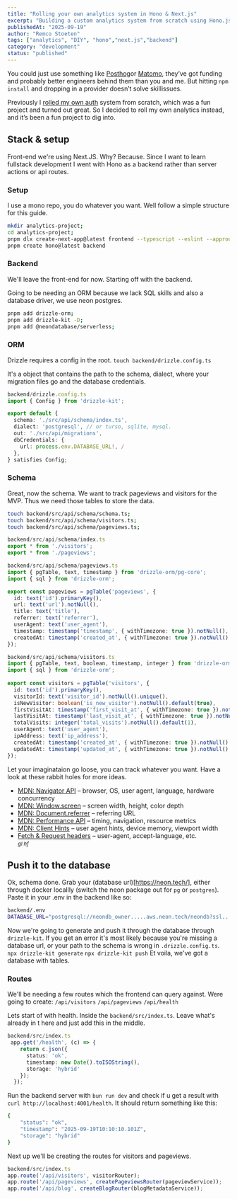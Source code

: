 ```yaml
---
title: "Rolling your own analytics system in Hono & Next.js"
excerpt: "Building a custom analytics system from scratch using Hono.js backend and Next.js frontend with PostgreSQL for real-time tracking and insights."
publishedAt: "2025-09-19"
author: "Remco Stoeten"
tags: ["analytics", "DIY", "hono","next.js","backend"]
category: "development"
status: "published"
---
```


You could just use something like [Posthog](https://posthog.com)or [Matomo](https://matomo.org), they’ve got funding and probably better engineers behind them than you and me. But hitting `npm install` and dropping in a provider doesn’t solve skillissues. 

Previously I [rolled my own auth](https://github.com/remcostoeten/nextjs-15-roll-your-own-authentication) system from scratch, which was a fun project and turned out great. So I decided to roll my own analytics instead, and it’s been a fun project to dig into.

## Stack & setup
Front-end we're using Next.JS. Why? Because. Since I want to learn fullstack development I went with Hono as a backend rather than server actions or api routes. 

### Setup
I use a mono repo, you do whatever you want. Well follow a simple structure for this guide.

```bash
mkdir analytics-project;
cd analytics-project;
pnpm dlx create-next-app@latest frontend --typescript --eslint --approuter;
pnpm create hono@latest backend
```
### Backend
We'll leave the front-end for now. Starting off with the backend.

Going to be needing an ORM because we lack SQL skills and also a database driver, we use neon postgres.
```bash
pnpm add drizzle-orm; 
pnpm add drizzle-kit -D; 
pnpm add @neondatabase/serverless;
```

### ORM
Drizzle requires a config in the root. `touch backend/drizzle.config.ts` 

It's a object that contains the path to the schema, dialect, where your migration files go and the database credentials.

```typescript
backend/drizzle.config.ts
import { Config } from 'drizzle-kit';

export default {
  schema: './src/api/schema/index.ts',
  dialect: 'postgresql', // or turso, sqlite, mysql.
  out: './src/api/migrations',
  dbCredentials: {
    url: process.env.DATABASE_URL!, /
  },
} satisfies Config;
```

### Schema
Great, now the schema. We want to track pageviews and visitors for the MVP. Thus we need those tables to store the data.

```bash
touch backend/src/api/schema/schema.ts; 
touch backend/src/api/schema/visitors.ts;
touch backend/src/api/schema/pageviews.ts;
```

```typescript
backend/src/api/schema/index.ts
export * from './visitors';
export * from './pageviews';
```

```typescript
backend/src/api/schema/pageviews.ts
import { pgTable, text, timestamp } from 'drizzle-orm/pg-core';
import { sql } from 'drizzle-orm';

export const pageviews = pgTable('pageviews', {
  id: text('id').primaryKey(),
  url: text('url').notNull(),
  title: text('title'),
  referrer: text('referrer'),
  userAgent: text('user_agent'),
  timestamp: timestamp('timestamp', { withTimezone: true }).notNull(),
  createdAt: timestamp('created_at', { withTimezone: true }).notNull().default(sql`NOW()`),
});
```

```typescript
backend/src/api/schema/visitors.ts
import { pgTable, text, boolean, timestamp, integer } from 'drizzle-orm/pg-core';
import { sql } from 'drizzle-orm';
    
export const visitors = pgTable('visitors', {
  id: text('id').primaryKey(),
  visitorId: text('visitor_id').notNull().unique(),
  isNewVisitor: boolean('is_new_visitor').notNull().default(true),
  firstVisitAt: timestamp('first_visit_at', { withTimezone: true }).notNull(),
  lastVisitAt: timestamp('last_visit_at', { withTimezone: true }).notNull(),
  totalVisits: integer('total_visits').notNull().default(1),
  userAgent: text('user_agent'),
  ipAddress: text('ip_address'),
  createdAt: timestamp('created_at', { withTimezone: true }).notNull().default(sql`NOW()`),
  updatedAt: timestamp('updated_at', { withTimezone: true }).notNull().default(sql`NOW()`),
});
```

Let your imaginataion go loose, you can track whatever you want. Have a look at these rabbit holes for more ideas.
- [MDN: Navigator API](https://developer.mozilla.org/en-US/docs/Web/API/Navigator) – browser, OS, user agent, language, hardware concurrency  
- [MDN: Window.screen](https://developer.mozilla.org/en-US/docs/Web/API/Screen) – screen width, height, color depth  
- [MDN: Document.referrer](https://developer.mozilla.org/en-US/docs/Web/API/Document/referrer) – referring URL  
- [MDN: Performance API](https://developer.mozilla.org/en-US/docs/Web/API/Performance) – timing, navigation, resource metrics  
- [MDN: Client Hints](https://developer.mozilla.org/en-US/docs/Web/HTTP/Client_hints) – user agent hints, device memory, viewport width  
- [Fetch & Request headers](https://developer.mozilla.org/en-US/docs/Web/HTTP/Headers) – user-agent, accept-language, etc.  
<small><i>gl hf</i></small>

## Push it to the database

Ok, schema done. Grab your (database url)[https://neon.tech/], either through docker locallly (switch the neon package out for `pg` or `postgres`). Paste it in your .env in the backend like so:

```bash
backend/.env
DATABASE_URL="postgresql://neondb_owner.....aws.neon.tech/neondb?ssl..."
```
Now we're going to generate and push it through the database through `drizzle-kit`. If you get an error it's most likely  because you're missing a database url, or your path to the schema is wrong in `.drizzle.config.ts`.
`npx drizzle-kit generate` 
`npx drizzle-kit push`
Et voila, we've got a database with tables.

### Routes
We'll be needing a few routes which the frontend can query against. Were going to create:
`/api/visitors`
`/api/pageviews`
`/api/health`

Lets start of with health. Inside the `backend/src/index.ts`. Leave what's already in t here and just add this in the middle.

```typescript
backend/src/index.ts
 app.get('/health', (c) => {
    return c.json({ 
      status: 'ok', 
      timestamp: new Date().toISOString(),
      storage: 'hybrid'
    });
  });
```
Run the backend server with `bun run dev` and check if u get a result with `curl http://localhost:4001/health`. It should return something like this:
```bash
{
    "status": "ok",
    "timestamp": "2025-09-19T10:10:10.101Z",
    "storage": "hybrid"
}
```





Next up we'll be creating the routes for visitors and pageviews.

```typescript
backend/src/index.ts
app.route('/api/visitors', visitorRouter);
app.route('/api/pageviews', createPageviewsRouter(pageviewService));
app.route('/api/blog', createBlogRouter(blogMetadataService));
```
